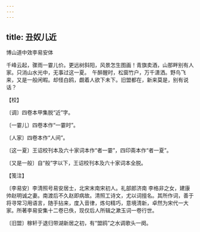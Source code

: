 ```yaml
---
---
---
```

title: 丑奴儿近
---



博山道中效李易安体





千峰云起，骤雨一霎儿价。更远树斜阳，风景怎生图画！青旗卖酒，山那畔别有人家。只消山水光中，无事过这一夏。　午醉醒时，松窗竹户，万千潇洒。野鸟飞来，又是一般闲暇。却怪白鸥，觑着人欲下未下。旧盟都在，新来莫是，别有说话？





【校】


〔调〕四卷本甲集脱“近”字。

〔一霎儿〕四卷本作“一霎时”。

〔人家〕四卷本作“人间”。

〔这一夏〕王诏校刊本及六十家词本作“者一霎”，四印斋本作“者一夏”。

〔又是一般〕自“般”字以下，王诏校刊本及六十家词本全脱。





【笺注】


〔李易安〕李清照号易安居士，北宋末南宋初人。礼部郎济南 李格非之女，建康帅赵明诚之妻。南渡后不久赵即病故。清照工诗文，尤以词擅名。其所作词，善于将寻常习用语言，随手拈来，度入音律，炼句精巧，意境清新，卓然为宋代一大家。所著李易安集十二卷已佚，现仅后人所辑之漱玉词一卷行世。

〔旧盟〕稼轩于退归带湖新居之初，有“盟鸥”之水调歌头一阕。